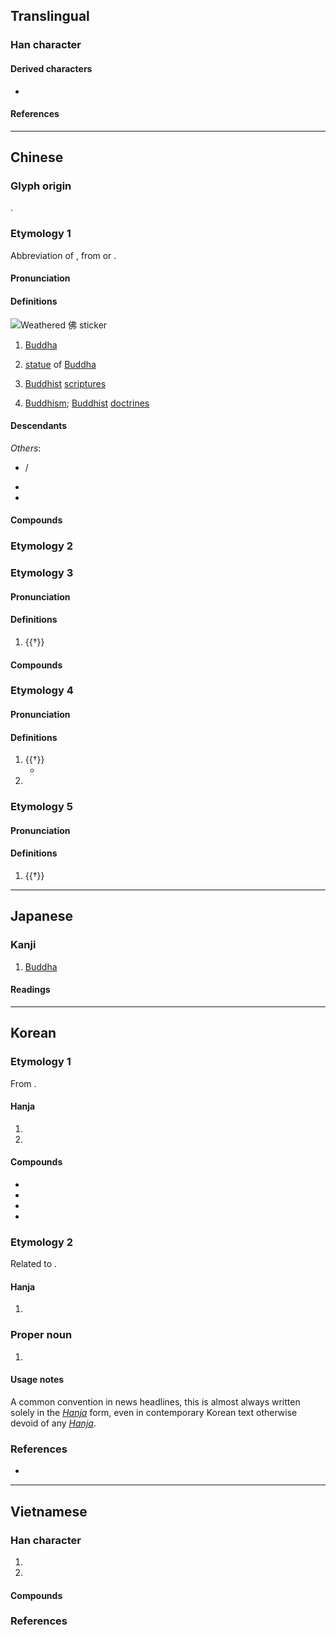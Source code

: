 {{also|仏|彿}}
{{character info}}
==Translingual==
{{stroke order|strokes=7}}

===Han character===
{{Han char|rn=9|rad=人|as=05|sn=7|four=25227|canj=OLLN|ids=⿰亻弗}}

====Derived characters====
* {{l|mul|[[𠲽]], [[梻]], [[𩎵]], [[𡌅]]}}

====References====
{{Han ref|kx=0099.040|dkj=00517|dj=0208.110|hdz=10140.030|uh=4F5B}}

----

==Chinese==
{{zh-forms|alt=仏,㚕,仸,𠑵,𠇛,𡗻,𡘉,𦤲}}
{{zh-wp}}

===Glyph origin===
{{Han etym}}
{{Han compound|亻|弗|ls=psc|c1=s|c2=p}}.

===Etymology 1===
Abbreviation of {{ltc-l|佛陀}}, from {{der|zh|pi|buddha}} or {{der|zh|sa|बुद्ध||awakened; enlightened}}.

====Pronunciation====
{{zh-pron
|m=fó
|m-s=fu2
|dg=фә1
|c=fat6
|c-t=fut5
|g=fiit7/fiit6
|g_note=fiit6 - used in some compounds, e.g. {{zh-l|*佛手}}, {{zh-l|*佛七}}
|h=pfs=fu̍t;gd=fud6
|j=feh5
|mb=hō
|md=hŭk
|mn=xm,qz,tw:pu̍t/hu̍t
|mn_note=Xiamen, Quanzhou, Taiwan: pu̍t - vernacular; hu̍t - literary
|mn-t=hug8
|w=5veq
|x=fu6
|mc=y
|oc=y
|cat=pn,n
}}

====Definitions====
[[File:Weathered Chinese 佛 sticker.jpg|thumb|Weathered 佛 sticker]]
{{zh-hanzi}}

# {{lb|zh|Buddhism}} [[Buddha]]
#: {{zh-x|佛陀|Buddha}}
#: {{zh-x|佛教|Buddhism}}
# {{lb|zh|Buddhism}} [[statue]] of [[Buddha]]
# {{lb|zh|by extension}} [[Buddhist]] [[scripture]]s
# {{lb|zh|by extension}} [[Buddhism]]; [[Buddhist]] [[doctrine]]s

====Descendants====
{{CJKV||ふつ|j2=ぶつ|j=仏|불|phật|v2=Phật}}
''Others'':
* {{desc|mn|ᠪᠤᠷᠬᠠᠨ|bor=1}} / {{l|mn|бурхан}}
* {{desc|vi|Bụt||a wise and kind old man in folklore|bor=1}}
* {{desc|za|baed|bor=1}}

====Compounds====
{{zh-der|借花獻佛|佛馱|孔佛|佛郎機|呵佛罵祖|佛龕|佛國記|佞佛|佛七|三世佛|佛戾|佛會|大佛|北方佛教|五方佛|佛境|佛爺|佛性|佛教|佛位|佛道|千佛山|佛印|丹佛|佛場|佛妝|佛子|佛跳牆|佛教音樂|佛頭著糞|三因佛性|佛光|佛經|錠光佛|吃齋唸佛|佛圖|佛手|佛指甲|佛天三寶|佛誕節|千佛塔|佛海|佛珠|佛門|佛日|哈佛大學|佛眼|佛眼兒|念豆兒佛|念米佛|念佛三昧|念佛|佛手瓜|佛燈|南無佛|佛生日|即身成佛|佛因|佛寺|佛青|佛祖|佛誕日|佛粥|佛老|佛號|供佛|伊闕佛龕|佛來明哥|佛手柑|寶生佛|佛口蛇心|佛法|佛門弟子|佛牙|佛剎|佛事|佛成道日|佛陀|即心即佛|七佛|佛曲|佛圖澄|佛蒙特州|佛地|作佛事|大乘佛教|佛心宗|三階佛法|佛學|原始佛教|五會念佛|佛堂|佛圖戶|千佛洞|佛前佛後|佛國|佛舍利|佛眼相看|佛桑|佛果|佛書|佛家|佛像|佛科擺|泥多佛大|歡喜佛|成佛|求神拜佛|抱佛腳|無量壽佛|浴佛節|毗婆尸佛|白豆兒佛|稱名念佛|浴佛|活佛|拜佛|萬家生佛|番佛|生佛萬家|濟公活佛|揀佛燒香|毗舍婆佛|見在佛|訶佛罵祖|西藏佛教|西西佛斯|觀音佛祖|老佛爺|立地成佛|選佛場|著糞佛頭|綸音佛語|阿彌陀佛|蛇心佛口|闢佛|長齋繡佛|觀想念佛|藥師佛|見性成佛|部派佛教|辟支佛|繡佛|佛典|佛體|佛山|主佛|佛羅里達|哈佛|一佛出世|一佛出世，二佛涅槃|一佛出世，二佛升天|佛卡夏}}

===Etymology 2===
{{zh-see|彿}}

===Etymology 3===

====Pronunciation====
{{zh-pron
|m=佛
|c=fat1
|dial=n
|cat=v
}}

====Definitions====
{{zh-hanzi}}

# {{†}} {{zh-alt-form|拂|to go against; to be contrary to}}

====Compounds====
{{zh-der|fold=1|佛戾}}

===Etymology 4===

====Pronunciation====
{{zh-pron
|m=bì
|c=bat6
|dial=n
|cat=v,pn
}}

====Definitions====
{{zh-hanzi}}

# {{†}} {{zh-alt-form|弼|to assist}}
#* {{zh-x|佛{bì} 時 仔肩，示 我 顯 德行。|'''Assist''' me to bear the burden [of my position],<br>And show me how to display a virtuous conduct.|ref=Shijing}}
# {{surname|zh}}

===Etymology 5===

====Pronunciation====
{{zh-pron
|m=bó
|c=but6
|dial=n
|cat=a
}}

====Definitions====
{{zh-hanzi}}

# {{†}} {{zh-alt-form|勃|prosperous; thriving}}

{{zh-cat|Religion|Buddhism}}

----

==Japanese==
{{ja-kanji forms|仏|佛}}

===Kanji===
{{ja-kanji|grade=n|rs=人05|shin=仏}}

# [[Buddha]]

====Readings====
{{ja-readings
|goon=ぶつ
|kanon=ふつ
|kun=ほとけ-
|nanori=さらぎ
}}

----

==Korean==

===Etymology 1===
From {{der|ko|ltc|-}} {{ltc-l|佛|id=1}}. {{hanja-hunmong|불〮|pwul|人類#중02B}}

====Hanja====
{{ko-hanja-search}}
{{ko-hanja|부처|불}}

# {{hanja form of|불|[[Buddha]]}}
# {{hanja form of|불|[[France]] (in compounds, in news media)}}

====Compounds====
{{der-top|Compounds}}
* {{ko-l|불교|佛敎|Buddhism}}
* {{ko-l|불경|[[Buddhist]] [[scripture]]s|佛經}}
* {{ko-l|성불|gaining enlightenment|成佛}}
* {{ko-l|^불어|[[French]] (language)|佛語}}
{{der-bottom}}

===Etymology 2===
Related to {{cog|ltc|-}} {{ltc-l|弼}}.

====Hanja====
{{ko-hanja|돕다|도울|필}}

# {{lb|ko|literary Chinese}} {{alt form|ko|弼||{{hanja form of|필|to [[assist]]}}}}

===Proper noun===
{{ko-hanjatab}}
{{ko-proper noun|hangeul=불}}

# {{q|in headlines}} {{short for|ko|[[佛蘭西|<ruby>佛蘭西<rt>불란서</rt></ruby>]]||[[France]]|tr=Bullanseo}}
#: {{ux|ko|'''佛''',  2018[[년]] [[FIFA#Translingual|FIFA]] [[월드컵]] [[決勝|결승]][[戰|전]] [[우승]]|tr='''Bul''', icheonsippallyeon pipa woldeukeop gyeolseungjeon useung|'''France''' won the 2018 World Cup finals.}}

====Usage notes====
A common convention in news headlines, this is almost always written solely in the ''[[Hanja]]'' form, even in contemporary Korean text otherwise devoid of any ''[[Hanja]]''.

===References===
* {{R:hanjadoc|224}}

----

==Vietnamese==

===Han character===
{{vi-readings|rs=人05
|hanviet=phật-tdcndg;tdcntd;gdhn;bonet;genibrel, phất-gdhn
|phienthiet=符勿 phù vật
|nom=phật-tdcndg;tdcntd;gdhn;bonet;taberd
}}

# {{han tu form of|Phật|[[Buddha]], the [[Enlightened One]]}}
# {{han tu form of|Phật|[[Buddhism]]}}

====Compounds====
{{col3-u|vi
|{{vi-l|佛陀|Phật Đà}}
|{{vi-l|佛臺|phật đài}}
|{{vi-l|佛教|Phật giáo}}
|{{vi-l|佛手|phật thủ}}
|{{vi-l|佛子|phật tử}}
|{{vi-l|阿彌陀佛|A Di Đà Phật}}
}}

===References===
<references/>